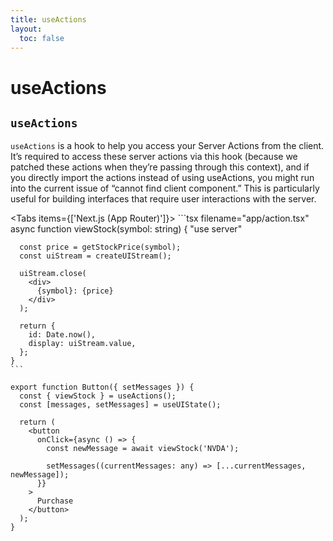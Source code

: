 ```yaml
---
title: useActions
layout:
  toc: false
---
```



# useActions

## `useActions`

`useActions` is a hook to help you access your Server Actions from the client. It’s required to access these server actions via this hook (because we patched these actions when they’re passing through this context), and if you directly import the actions instead of using useActions, you might run into the current issue of “cannot find client component.”
This is particularly useful for building interfaces that require user interactions with the server.

<Tabs items={['Next.js (App Router)']}>
  <Tab>
    ```tsx filename="app/action.tsx"
    async function viewStock(symbol: string) {
      "use server"

      const price = getStockPrice(symbol);
      const uiStream = createUIStream();

      uiStream.close(
        <div>
          {symbol}: {price}
        </div>
      );

      return {
        id: Date.now(),
        display: uiStream.value,
      };
    }
    ```

```tsx filename="app/components/button.tsx"
export function Button({ setMessages }) {
  const { viewStock } = useActions();
  const [messages, setMessages] = useUIState();

  return (
    <button
      onClick={async () => {
        const newMessage = await viewStock('NVDA');

        setMessages((currentMessages: any) => [...currentMessages, newMessage]);
      }}
    >
      Purchase
    </button>
  );
}
```

</Tab>
</Tabs>
